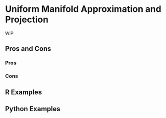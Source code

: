 # Uniform Manifold Approximation and Projection {#sec-too-many-umap}

WIP

## Pros and Cons

### Pros

### Cons

## R Examples

## Python Examples

